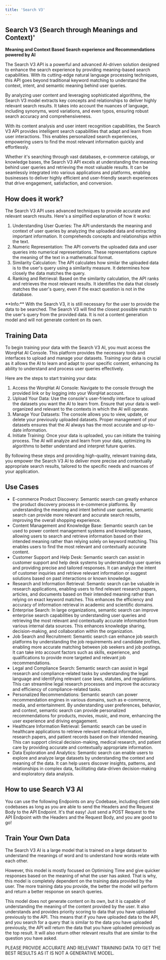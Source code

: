 ```yaml
---
title: 'Search V3'
---
```


## Search V3 (Search through Meanings and Context)'

**Meaning and Context Based Search experience and Recommendations powered by AI**

The Search V3 API is a powerful and advanced AI-driven solution designed to enhance the search experience by providing meaning-based search capabilities. With its cutting-edge natural language processing techniques, this API goes beyond traditional keyword matching to understand the context, intent, and semantic meaning behind user queries.

By analyzing user content and leveraging sophisticated algorithms, the Search V3 model extracts key concepts and relationships to deliver highly relevant search results. It takes into account the nuances of language, including synonyms, word variations, and even typos, ensuring robust search accuracy and comprehensiveness.

With its content analysis and user intent recognition capabilities, the Search V3 API provides intelligent search capabilities that adapt and learn from user interactions. This enables personalized search experiences, empowering users to find the most relevant information quickly and effortlessly.

Whether it's searching through vast databases, e-commerce catalogs, or knowledge bases, the Search V3 API excels at understanding the meaning behind user queries and retrieving the most valuable results. It can be seamlessly integrated into various applications and platforms, enabling businesses to deliver highly efficient and user-friendly search experiences that drive engagement, satisfaction, and conversion.

## How does it work?
The Search V3 API uses advanced techniques to provide accurate and relevant search results. Here's a simplified explanation of how it works:

1. Understanding User Queries: The API understands the meaning and context of user queries by analyzing the uploaded data and extracting important information. It comprehends concepts and relationships within the text.
2. Numeric Representation: The API converts the uploaded data and user queries into numerical representations. These representations capture the meaning of the text in a mathematical format.
3. Similarity Calculation: The API calculates how similar the uploaded data is to the user's query using a similarity measure. It determines how closely the data matches the query.
4. Ranking and Retrieval: Based on the similarity calculation, the API ranks and retrieves the most relevant results. It identifies the data that closely matches the user's query, even if the exact question is not in the database.

<Warning>
**Info:** With the Search V3, it is still necessary for the user to provide the data to be searched. The Search V3 will find the closest possible match to the user's query from the provided data. It is not a content generation model and will not generate content on its own.
</Warning>

## Training Data
To begin training your data with the Search V3 AI, you must access the WorqHat AI Console. This platform provides the necessary tools and interfaces to upload and manage your datasets. Training your data is crucial as it allows the AI to learn and adapt to your specific content, enhancing its ability to understand and process user queries effectively.

Here are the steps to start training your data:
1. Access the WorqHat AI Console: Navigate to the console through the provided link or by logging into your WorqHat account.
2. Upload Your Data: Use the console's user-friendly interface to upload the datasets you want the AI to learn from. Ensure that your data is well-organized and relevant to the contexts in which the AI will operate.
3. Manage Your Datasets: The console allows you to view, update, or delete your previously uploaded datasets. Proper management of your datasets ensures that the AI always has the most accurate and up-to-date information.
4. Initiate Training: Once your data is uploaded, you can initiate the training process. The AI will analyze and learn from your data, optimizing its algorithms to better understand and interpret future queries.

By following these steps and providing high-quality, relevant training data, you empower the Search V3 AI to deliver more precise and contextually appropriate search results, tailored to the specific needs and nuances of your application.

## Use Cases
* E-commerce Product Discovery: Semantic search can greatly enhance the product discovery process in e-commerce platforms. By understanding the meaning and intent behind user queries, semantic search can provide more relevant and accurate search results, improving the overall shopping experience.
* Content Management and Knowledge Base: Semantic search can be used to power content management systems and knowledge bases, allowing users to search and retrieve information based on their intended meaning rather than relying solely on keyword matching. This enables users to find the most relevant and contextually accurate content.
* Customer Support and Help Desk: Semantic search can assist in customer support and help desk systems by understanding user queries and providing precise and tailored responses. It can analyze the intent of customer inquiries and retrieve relevant information or suggest solutions based on past interactions or known knowledge.
* Research and Information Retrieval: Semantic search can be valuable in research applications, enabling users to find relevant research papers, articles, and documents based on their intended meaning rather than relying on exact keyword matches. This enhances the efficiency and accuracy of information retrieval in academic and scientific domains.
* Enterprise Search: In large organizations, semantic search can improve enterprise search capabilities by understanding user queries and retrieving the most relevant and contextually accurate information from various internal data sources. This enhances knowledge sharing, decision-making, and collaboration within the organization.
* Job Search and Recruitment: Semantic search can enhance job search platforms by understanding the job requirements and candidate profiles, enabling more accurate matching between job seekers and job postings. It can take into account factors such as skills, experience, and qualifications to provide more targeted and relevant job recommendations.
* Legal and Compliance Search: Semantic search can assist in legal research and compliance-related tasks by understanding the legal language and identifying relevant case laws, statutes, and regulations. This can streamline legal research processes and improve the accuracy and efficiency of compliance-related tasks.
* Personalized Recommendations: Semantic search can power recommendation engines in various domains, such as e-commerce, media, and entertainment. By understanding user preferences, behavior, and context, semantic search can provide personalized recommendations for products, movies, music, and more, enhancing the user experience and driving engagement.
* Healthcare Information Retrieval: Semantic search can be used in healthcare applications to retrieve relevant medical information, research papers, and patient records based on their intended meaning. This can support clinical decision-making, medical research, and patient care by providing accurate and contextually appropriate information.
* Data Exploration and Analytics: Semantic search can enable users to explore and analyze large datasets by understanding the context and meaning of the data. It can help users discover insights, patterns, and relationships in complex data, facilitating data-driven decision-making and exploratory data analysis.

## How to use Search V3 AI
You can use the following Endpoints on any Codebase, including client side codebases as long as you are able to send the Headers and the Request Body to the API Endpoint. It's that easy! Just send a POST Request to the API Endpoint with the Headers and the Request Body, and you are good to go!

## Train Your Own Data

The Search V3 AI is a large model that is trained on a large dataset to understand the meanings of word and to understand how words relate with each other.

However, this model is mostly focused on Optimising Time and give quicker responses based on the meaning of what the
user has asked. That is why, this model is completely dependent on the training data provided by the user. The more training data you provide, the better the model will perform and return a better response on search queries.

<Note>
This model does not generate content on its own, but it is capable of understanding the meaning of the content provided by the user. It also understands and provides priority scoring to data that you have uploaded previously to the API. This means that if you have uploaded data to the API, and you search for a query that is similar to the data you have uploaded previously, the API will return the data that you have uploaded previously as the top result. It will also return other relevant results that are similar to the question you have asked.

PLEASE PROVIDE ACCURATE AND RELEVANT TRAINING DATA TO GET THE BEST RESULTS AS IT IS NOT A GENERATIVE MODEL.
</Note>